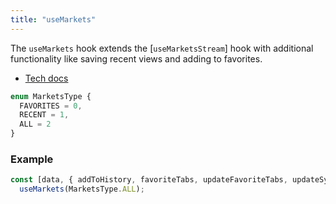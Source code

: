 ```yaml
---
title: "useMarkets"
---
```


The `useMarkets` hook extends the [`useMarketsStream`] hook with additional functionality like saving recent views and adding to favorites.

- [Tech docs](/sdks/tech-doc/modules/orderly_network_hooks#usemarkets)

```ts
enum MarketsType {
  FAVORITES = 0,
  RECENT = 1,
  ALL = 2
}
```

### Example

```ts
const [data, { addToHistory, favoriteTabs, updateFavoriteTabs, updateSymbolFavoriteState }] =
  useMarkets(MarketsType.ALL);
```
